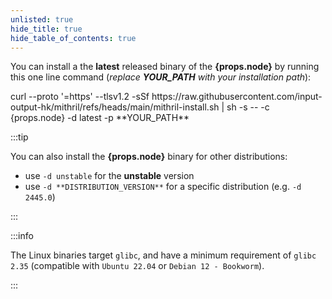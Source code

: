 ```yaml
---
unlisted: true
hide_title: true
hide_table_of_contents: true
---
```



You can install a the **latest** released binary of the **{props.node}** by running this one line command (_replace **YOUR_PATH** with your installation path_):

<CodeBlock language="bash">
  curl --proto '=https' --tlsv1.2 -sSf
  https://raw.githubusercontent.com/input-output-hk/mithril/refs/heads/main/mithril-install.sh
  | sh -s -- -c {props.node} -d latest -p **YOUR_PATH**
</CodeBlock>

:::tip

You can also install the **{props.node}** binary for other distributions:

- use `-d unstable` for the **unstable** version
- use `-d **DISTRIBUTION_VERSION**` for a specific distribution (e.g. `-d 2445.0`)

:::

:::info

The Linux binaries target `glibc`, and have a minimum requirement of `glibc 2.35` (compatible with `Ubuntu 22.04`
or `Debian 12 - Bookworm`).

:::
